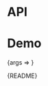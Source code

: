 
<Meta title="Packages/Typography/AccessibleText" component={AccessibleText} />

# API

<ArgsTable />

# Demo

<Canvas>
  <Story
    name="AccessibleText"
    args={{ children: 'Text' }}
    argTypes={{
      tag: { control: 'text' }
    }}
  >
    {args => <AccessibleTextStory {...args} />}
  </Story>
</Canvas>

<Markdown>{README}</Markdown>
